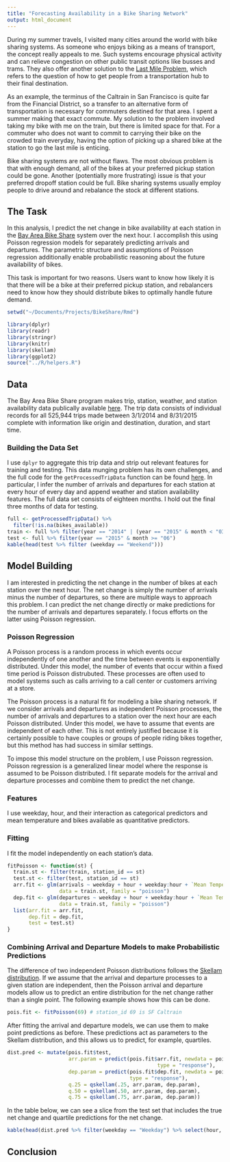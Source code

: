 ```yaml
---
title: "Forecasting Availability in a Bike Sharing Network"
output: html_document
---
```


During my summer travels, I visited many cities around the world with bike sharing systems. As someone who enjoys biking as a means of transport, the concept really appeals to me. Such systems encourage physical activity and can relieve congestion on other public transit options like busses and trams. They also offer another solution to the [Last Mile Problem](http://en.wikipedia.org/wiki/Last_mile_(transportation)), which refers to the question of how to get people from a transportation hub to their final destination.

As an example, the terminus of the Caltrain in San Francisco is quite far from the Financial District, so a transfer to an alternative form of transportation is necessary for commuters destined for that area. I spent a summer making that exact commute. My solution to the problem involved taking my bike with me on the train, but there is limited space for that. For a commuter who does not want to commit to carrying their bike on the crowded train everyday, having the option of picking up a shared bike at the station to go the last mile is enticing.

Bike sharing systems are not without flaws. The most obvious problem is that with enough demand, all of the bikes at your preferred pickup station could be gone. Another (potentially more frustrating) issue is that your preferred dropoff station could be full. Bike sharing systems usually employ people to drive around and rebalance the stock at different stations.

## The Task

In this analysis, I predict the net change in bike availability at each station in the [Bay Area Bike Share](http://www.bayareabikeshare.com/) system over the next hour. I accomplish this using Poisson regression models for separately predicting arrivals and departures. The parametric structure and assumptions of Poisson regression additionally enable probabilistic reasoning about the future availability of bikes.

This task is important for two reasons. Users want to know how likely it is that there will be a bike at their preferred pickup station, and rebalancers need to know how they should distribute bikes to optimally handle future demand.

```r
setwd("~/Documents/Projects/BikeShare/Rmd")
```

```r
library(dplyr)
library(readr)
library(stringr)
library(knitr)
library(skellam)
library(ggplot2)
source("../R/helpers.R")
```

## Data

The Bay Area Bike Share program makes trip, station, weather, and station availability data publically available [here](http://www.bayareabikeshare.com/open-data). The trip data consists of individual records for all 525,944 trips made between 3/1/2014 and 8/31/2015 complete with information like origin and destination, duration, and start time.

### Building the Data Set

I use `dplyr` to aggregate this trip data and strip out relevant features for training and testing. This data munging problem has its own challenges, and the full code for the `getProcessedTripData` function can be found [here](http://github.com/llefebure/bike-sharing/blob/master/R/helpers.R). In particular, I infer the number of arrivals and departures for each station at every hour of every day and append weather and station availability features. The full data set consists of eighteen months. I hold out the final three months of data for testing.

```r
full <- getProcessedTripData() %>%
  filter(!is.na(bikes_available))
train <- full %>% filter(year == "2014" | (year == "2015" & month < "03"))
test <- full %>% filter(year == "2015" & month >= "06")
kable(head(test %>% filter (weekday == "Weekend")))
```

## Model Building 

I am interested in predicting the net change in the number of bikes at each station over the next hour. The net change is simply the number of arrivals minus the number of departures, so there are multiple ways to approach this problem. I can predict the net change directly or make predictions for the number of arrivals and departures separately. I focus efforts on the latter using Poisson regression.

### Poisson Regression
A Poisson process is a random process in which events occur independently of one another and the time between events is exponentially distributed. Under this model, the number of events that occur within a fixed time period is Poisson distrubuted. These processes are often used to model systems such as calls arriving to a call center or customers arriving at a store.

The Poisson process is a natural fit for modeling a bike sharing network. If we consider arrivals and departures as independent Poisson processes, the number of arrivals and departures to a station over the next hour are each Poisson distributed. Under this model, we have to assume that events are independent of each other. This is not entirely justified because it is certainly possible to have couples or groups of people riding bikes together, but this method has had success in similar settings.

To impose this model structure on the problem, I use Poisson regression. Poisson regression is a generalized linear model where the response is assumed to be Poisson distributed. I fit separate models for the arrival and departure processes and combine them to predict the net change.

### Features

I use weekday, hour, and their interaction as categorical predictors and mean temperature and bikes available as quantitative predictors.

### Fitting

I fit the model independently on each station's data.

```r
fitPoisson <- function(st) {
  train.st <- filter(train, station_id == st)
  test.st <- filter(test, station_id == st)
  arr.fit <- glm(arrivals ~ weekday + hour + weekday:hour + `Mean TemperatureF` + bikes_available,
                 data = train.st, family = "poisson")
  dep.fit <- glm(departures ~ weekday + hour + weekday:hour + `Mean TemperatureF` + bikes_available,
                 data = train.st, family = "poisson")
  list(arr.fit = arr.fit,
       dep.fit = dep.fit,
       test = test.st)
}
```

### Combining Arrival and Departure Models to make Probabilistic Predictions

The difference of two independent Poisson distributions follows the [Skellam distribution](http://en.wikipedia.org/wiki/Skellam_distribution). If we assume that the arrival and departure processes to a given station are independent, then the Poisson arrival and departure models allow us to predict an entire distribution for the net change rather than a single point. The following example shows how this can be done.

```r
pois.fit <- fitPoisson(69) # station_id 69 is SF Caltrain
```

After fitting the arrival and departure models, we can use them to make point predictions as before. These predictions act as parameters to the Skellam distribution, and this allows us to predict, for example, quartiles.

```r
dist.pred <- mutate(pois.fit$test, 
                    arr.param = predict(pois.fit$arr.fit, newdata = pois.fit$test, 
                                                 type = "response"),
                    dep.param = predict(pois.fit$dep.fit, newdata = pois.fit$test, 
                                        type = "response"),
                    q.25 = qskellam(.25, arr.param, dep.param),
                    q.50 = qskellam(.50, arr.param, dep.param),
                    q.75 = qskellam(.75, arr.param, dep.param))
```

In the table below, we can see a slice from the test set that includes the true net change and quartile predictions for the net change.

```r
kable(head(dist.pred %>% filter(weekday == "Weekday") %>% select(hour, weekday, net, q.25, q.50, q.75), 15))
```

## Conclusion
